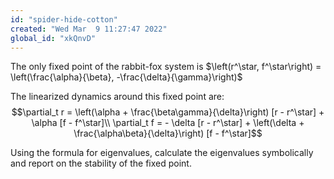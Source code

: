 ```yaml
---
id: "spider-hide-cotton"
created: "Wed Mar  9 11:27:47 2022"
global_id: "xkQnvD"
---
```




The only fixed point of the rabbit-fox system is
$\left(r^\star, f^\star\right) = \left(\frac{\alpha}{\beta}, -\frac{\delta}{\gamma}\right)$ 


The linearized dynamics around this fixed point are:
$$\partial_t r = 
\left(\alpha + \frac{\beta\gamma}{\delta}\right) [r - r^\star] + 
\alpha [f - f^\star]\\
\partial_t f = 
- \delta [r - r^\star] + 
\left(\delta + \frac{\alpha\beta}{\delta}\right) [f - f^\star]$$


Using the formula for eigenvalues, calculate the eigenvalues symbolically and report on the stability of the fixed point.
